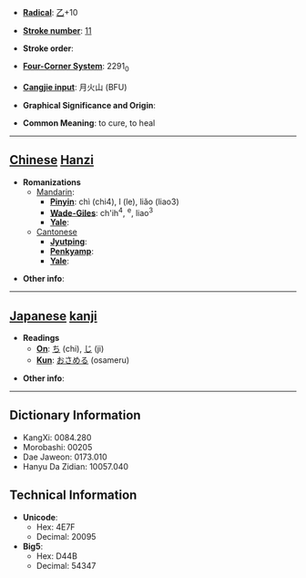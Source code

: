 * '''[[Wiktionary:Chinese radical index| Radical]]''': [[Wiktionary:Chinese radical index 乙|乙]]+10

* '''[[Wiktionary:Chinese total strokes index|Stroke number]]''': [[Wiktionary:Chinese total strokes index 11|11]]

* '''Stroke order''': 

* '''[[Wiktionary:Chinese four corner index|Four-Corner System]]''': 2291<sub>0</sub>

* '''[[Wiktionary:Chinese Cangjie index|Cangjie input]]''': 月火山 (BFU)

* '''Graphical Significance and Origin''': 

* '''Common Meaning''': to cure, to heal

----

== [[Chinese]] [[Hanzi]] ==

* '''Romanizations'''
** [[Mandarin]]:
*** '''[[Pinyin]]''': chì (chi4), l (le), liǎo (liao3)
*** '''[[Wade-Giles]]''': ch'ih<sup>4</sup>, <sup>e</sup>, liao<sup>3</sup>
*** '''[[Yale]]''': 
**[[Cantonese]]
***'''[[Jyutping]]''':
***'''[[Penkyamp]]''': 
***'''[[Yale]]''': 

* '''Other info''': 

----

== [[Japanese]] [[kanji]] ==

* '''Readings'''
** '''[[On]]''': [[ち]] (chi), [[じ]] (ji)
** '''[[Kun]]''': [[おさめる]] (osameru)

* '''Other info''':  

----

== Dictionary Information ==

* KangXi: 0084.280
* Morobashi: 00205
* Dae Jaweon: 0173.010
* Hanyu Da Zidian: 10057.040

== Technical Information ==

* '''Unicode''':
** Hex: 4E7F
** Decimal: 20095
* '''Big5''':
** Hex: D44B
** Decimal: 54347